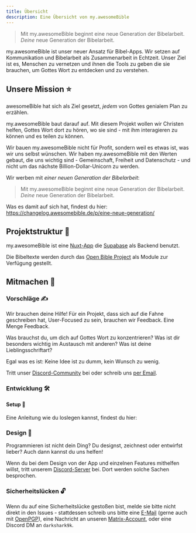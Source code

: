 ```yaml
---
title: Übersicht
description: Eine Übersicht von my.awesomeBible
---
```


> Mit my.awesomeBible beginnt eine neue Generation der Bibelarbeit. *Deine* neue Generation der Bibelarbeit.

my.awesomeBible ist unser neuer Ansatz für Bibel-Apps.
Wir setzen auf Kommunikation und Bibelarbeit als Zusammenarbeit in Echtzeit.
Unser Ziel ist es, Menschen zu vernetzen und ihnen die Tools zu geben die sie brauchen, um Gottes Wort zu entdecken und zu verstehen.

## Unsere Mission ⭐
awesomeBible hat sich als Ziel gesetzt, *jedem* von Gottes genialem Plan zu erzählen.

my.awesomeBible baut darauf auf.
Mit diesem Projekt wollen wir Christen helfen, Gottes Wort dort zu hören, wo sie sind - mit ihm interagieren zu können und es teilen zu können.

Wir bauen my.awesomeBible nicht für Profit, sondern weil es etwas ist, was wir uns selbst wünschen.
Wir haben my.awesomeBible mit den Werten gebaut, die uns wichtig sind - Gemeinschaft, Freiheit und Datenschutz - und nicht um das nächste Billion-Dollar-Unicorn zu werden.

Wir werben mit *einer neuen Generation der Bibelarbeit*:

> Mit my.awesomeBible beginnt eine neue Generation der Bibelarbeit. *Deine* neue Generation der Bibelarbeit.

Was es damit auf sich hat, findest du hier: https://changelog.awesomebible.de/p/eine-neue-generation/


## Projektstruktur 🍃
my.awesomeBible ist eine [Nuxt-App](https://code.awesomebible.de/my.awesomebible-nuxt) die [Supabase](https://supabase.com) als Backend benutzt.

Die Bibeltexte werden durch das [Open Bible Project](https://obp.awesomebible.de/) als Module zur Verfügung gestellt.

## Mitmachen 🦄
### Vorschläge ✍
Wir brauchen deine Hilfe!
Für ein Projekt, dass sich auf die Fahne geschreiben hat, User-Focused zu sein, brauchen wir Feedback. Eine Menge Feedback.

Was brauchst du, um dich auf Gottes Wort zu konzentrieren?
Was ist dir besonders wichtig im Austausch mit anderen?
Was ist deine Lieblingsschriftart?

Egal was es ist: Keine Idee ist zu dumm, kein Wunsch zu wenig.

Tritt unser [Discord-Community](https://chat.awesomebible.de) bei oder schreib uns [per Email](mailto:hey@awesomebible.de).

### Entwicklung 🛠
#### Setup 🚀
Eine Anleitung wie du loslegen kannst, findest du hier:
<LinkCard
	title="Setup der Entwicklungsumgebung"
	description="Informationen darüber, wie die Texte auf awesomeBible weiterverwendet werden dürfen."
	href="/myawesomebible/setup/"
/>

### Design 🍥
Programmieren ist nicht dein Ding? Du designst, zeichnest oder entwirfst lieber?
Auch dann kannst du uns helfen!

Wenn du bei dem Design von der App und einzelnen Features mithelfen willst, tritt unserem [Discord-Server](https://chat.awesomebible.de) bei. Dort werden solche Sachen besprochen.
### Sicherheitslücken 🔓

Wenn du auf eine Sicherheitslücke gestoßen bist, melde sie bitte nicht direkt in den Issues - stattdessen schreib uns bitte eine [E-Mail](mailto:hey@awesomebible.de) (gerne auch mit [OpenPGP](https://awesomebible.de/keys/hey@awesomebible.de-pub.asc)), eine Nachricht an unseren [Matrix-Account](https://matrix.to/#/@awesomebible:matrix.org), oder eine Discord DM an `darkshark9k`.